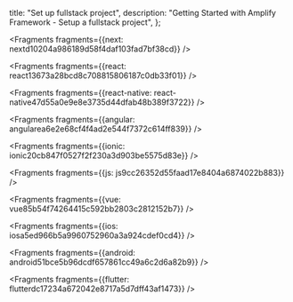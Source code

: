   title: "Set up fullstack project",
  description: "Getting Started with Amplify Framework - Setup a fullstack project",
};






<Fragments fragments={{next: nextd10204a986189d58f4daf103fad7bf38cd}} />



<Fragments fragments={{react: react13673a28bcd8c708815806187c0db33f01}} />



<Fragments fragments={{react-native: react-native47d55a0e9e8e3735d44dfab48b389f3722}} />



<Fragments fragments={{angular: angularea6e2e68cf4f4ad2e544f7372c614ff839}} />



<Fragments fragments={{ionic: ionic20cb847f0527f2f230a3d903be5575d83e}} />



<Fragments fragments={{js: js9cc26352d55faad17e8404a6874022b883}} />



<Fragments fragments={{vue: vue85b54f74264415c592bb2803c2812152b7}} />



<Fragments fragments={{ios: iosa5ed966b5a9960752960a3a924cdef0cd4}} />



<Fragments fragments={{android: android51bce5b96dcdf657861cc49a6c2d6a82b9}} />



<Fragments fragments={{flutter: flutterdc17234a672042e8717a5d7dff43af1473}} />